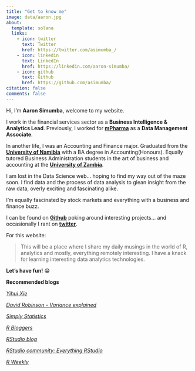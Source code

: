 ```yaml
---
title: "Get to know me"
image: data/aaron.jpg
about:
  template: solana
  links:
    - icon: twitter
      text: Twitter
      href: https://twitter.com/asimumba_/
    - icon: linkedin
      text: LinkedIn
      href: https://linkedin.com/aaron-simumba/
    - icon: github
      text: Github
      href: https://github.com/asimumba/
citation: false
comments: false
---
```


Hi, I'm **Aaron Simumba**, welcome to my website.

I work in the financial services sector as a **Business Intelligence & Analytics Lead**. Previously, I worked for [**mPharma**](https://www.mpharma.com/) as a **Data Management Associate**.

In another life, I was an Accounting and Finance major. Graduated from the [**University of Namibia**](http://unam.edu.na/) with a BA degree in Accounting(Honours). Equally tutored Business Administration students in the art of business and accounting at the [**University of Zambia**](https://www.unza.zm/).

I am lost in the Data Science web... hoping to find my way out of the maze soon. I find data and the process of data analysis to glean insight from the raw data, overly exciting and fascinating alike.

I'm equally fascinated by stock markets and everything with a business and finance buzz.

I can be found on [**Github**](https://github.com/asimumba/) poking around interesting projects... and occasionally I rant on [**twitter**](https://twitter.com/zedsamurai/).

For this website:

> This will be a place where I share my daily musings in the world of R, analytics and mostly, everything remotely interesting. I have a knack for learning interesting data analytics technologies.

**Let's have fun!** 😁



**Recommended blogs**

[[*Yihui Xie*]{.underline}](https://yihui.name/en/)

[[*David Robinson - Variance explained*]{.underline}](http://varianceexplained.org/)

[[*Simply Statistics*]{.underline}](https://simplystatistics.org/)

[[*R Bloggers*]{.underline}](https://www.r-bloggers.com/)

[[*RStudio blog*]{.underline}](https://blog.rstudio.com/)

[[*RStudio community: Everything RStudio*]{.underline}](https://community.rstudio.com/)

[[*R Weekly*]{.underline}](https://rweekly.org/)
